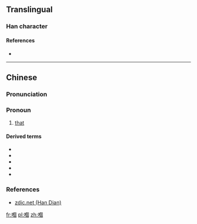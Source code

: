 {{also|𠮶}}
==Translingual==

===Han character===
{{Han char|rn=30|rad=口|as=10|sn=13|four=|canj=ROWR|ids=⿰口個}}

====References====
* {{Han ref|kx=0204.111|hdz=10668.091|uh=55F0|ud=22000}}

----

==Chinese==
{{zh-forms|s=𠮶}}

===Pronunciation===
{{zh-pron
|m=gě
|c=go2,go3
|cat=pronoun
}}

===Pronoun===
{{zh-pronoun}}

# {{context|Cantonese|lang=zh|sort=口10}} [[that]]

====Derived terms====
* {{zh-l|嗰個|that}}
* {{zh-l|嗰便|there}}
* {{zh-l|嗰啲|those}}
* {{zh-l|嗰次|that time}}
* {{zh-l|嗰陣|at the time}}

===References===
* [http://www.zdic.net/z/16/js/55F0.htm zdic.net (Han Dian)]

[[fr:嗰]]
[[pl:嗰]]
[[zh:嗰]]